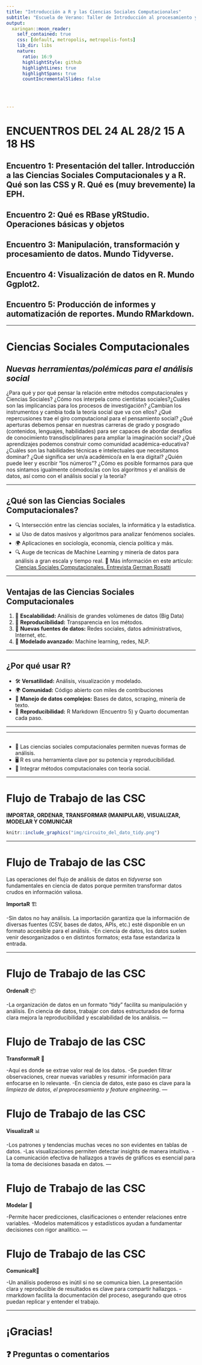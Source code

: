 ```yaml
---
title: "Introducción a R y las Ciencias Sociales Computacionales"
subtitle: "Escuela de Verano: Taller de Introducción al procesamiento y análisis de datos sobre mercado de trabajo con R - Febrero 2025"
output:
  xaringan::moon_reader:
    self_contained: true
    css: [default, metropolis, metropolis-fonts]
    lib_dir: libs
    nature:
      ratio: 16:9
      highlightStyle: github
      highlightLines: true
      highlightSpans: true
      countIncrementalSlides: false
  

 
   
---
```



# **ENCUENTROS DEL 24 AL 28/2 15 A 18 HS**

## Encuentro 1: Presentación del taller. Introducción a las Ciencias Sociales Computacionales y a R. Qué son las CSS y R. Qué es (muy brevemente) la EPH.
## Encuentro 2: Qué es RBase yRStudio. Operaciones básicas y objetos 
## Encuentro 3: Manipulación, transformación y procesamiento de datos. Mundo Tidyverse.
## Encuentro 4: Visualización de datos en R. Mundo Ggplot2.
## Encuentro 5: Producción de informes y automatización de reportes. Mundo RMarkdown.


---



# **Ciencias Sociales Computacionales**

## *Nuevas herramientas/polémicas para el análisis social*

¿Para qué y por qué pensar la relación entre métodos computacionales y Ciencias Sociales? ¿Cómo nos interpela como cientistas sociales?¿Cuáles son las implicancias para los procesos de investigación? ¿Cambian los instrumentos y cambia toda la teoría social que va con ellos? ¿Qué repercusiones trae el giro computacional para el pensamiento social? ¿Qué aperturas debemos
pensar en nuestras carreras de grado y posgrado (contenidos, lenguajes, habilidades) para ser
capaces de abordar desafíos de conocimiento transdisciplinares para ampliar la imaginación
social? ¿Qué aprendizajes podemos construir como comunidad académica-educativa?  ¿Cuáles
son las habilidades técnicas e intelectuales que necesitamos dominar? ¿Qué significa ser un/a
académico/a en la era digital? ¿Quién puede leer y escribir “los números”? ¿Cómo es posible formarnos para que nos sintamos igualmente cómodos/as con los algoritmos y el análisis de datos, así como con el análisis social y la teoría? 


---

## **¿Qué son las Ciencias Sociales Computacionales?**

- 🔍 Intersección entre las ciencias sociales, la informática y la estadística.
- 📊 Uso de datos masivos y algoritmos para analizar fenómenos sociales.
- 🌍 Aplicaciones en sociología, economía, ciencia política y más.
- 🔍 Auge de tecnicas de Machine Learning y minería de datos para análisis a gran escala y tiempo real.
📖 Más información en este artículo: [Ciencias Sociales Computacionales. Entrevista German Rosatti](https://www.reviise.unsj.edu.ar/index.php/tramassociales/article/view/1260)

---

## **Ventajas de las Ciencias Sociales Computacionales**

1. 🚀 **Escalabilidad:** Análisis de grandes volúmenes de datos (Big Data)
2. 📝 **Reproducibilidad:** Transparencia en los métodos.
3. 📡 **Nuevas fuentes de datos:** Redes sociales, datos administrativos, Internet, etc. 
4. 🤖 **Modelado avanzado:** Machine learning, redes, NLP.

---

## **¿Por qué usar R?**

- 🛠 **Versatilidad:** Análisis, visualización y modelado.
- 🌍 **Comunidad:** Código abierto con miles de contribuciones
- 💾 **Manejo de datos complejos:** Bases de datos, scraping, minería de texto.
- 📄 **Reproducibilidad:** R Markdown (Encuentro 5) y Quarto documentan cada paso.

---


---

## 

- 🌟 Las ciencias sociales computacionales permiten nuevas formas de análisis.
- 🖥️ R es una herramienta clave por su potencia y reproducibilidad.
- 🔗 Integrar métodos computacionales con teoría social.

---



# Flujo de Trabajo de las CSC

__IMPORTAR, ORDENAR, TRANSFORMAR (MANIPULAR), VISUALIZAR, MODELAR Y COMUNICAR__

```r
knitr::include_graphics("img/circuito_del_dato_tidy.png")
```

---

# Flujo de Trabajo de las CSC
Las operaciones del flujo de análisis de datos en *tidyverse* son fundamentales en ciencia de datos porque permiten transformar datos crudos en información valiosa. 

__ImportaR__ 🏗️

-Sin datos no hay análisis. 
La importación garantiza que la información de diversas fuentes (CSV, bases de datos, APIs, etc.) esté disponible en un formato accesible para el análisis.
-En ciencia de datos, los datos suelen venir desorganizados o en distintos formatos; esta fase estandariza la entrada.

---

# Flujo de Trabajo de las CSC

__OrdenaR__ 📦

-La organización de datos en un formato "tidy" facilita su manipulación y análisis.
En ciencia de datos, trabajar con datos estructurados de forma clara mejora la reproducibilidad y escalabilidad de los análisis.
---

# Flujo de Trabajo de las CSC

__TransformaR__ 🔄

-Aquí es donde se extrae valor real de los datos. 
-Se pueden filtrar observaciones, crear nuevas variables y resumir información para enfocarse en lo relevante.
-En ciencia de datos, este paso es clave para la *limpieza de datos, el preprocesamiento y feature engineering*.
---

# Flujo de Trabajo de las CSC

__VisualizaR__ 📊

-Los patrones y tendencias muchas veces no son evidentes en tablas de datos. 
-Las visualizaciones permiten detectar insights de manera intuitiva.
-La comunicación efectiva de hallazgos a través de gráficos es esencial para la toma de decisiones basada en datos.
---

# Flujo de Trabajo de las CSC

__Modelar__ 🤖

-Permite hacer predicciones, clasificaciones o entender relaciones entre variables.
-Modelos matemáticos y estadísticos ayudan a fundamentar decisiones con rigor analítico.
---

# Flujo de Trabajo de las CSC


__ComunicaR__📝

-Un análisis poderoso es inútil si no se comunica bien. La presentación clara y reproducible de resultados es clave para compartir hallazgos.
-rmarkdown facilita la documentación del proceso, asegurando que otros puedan replicar y entender el trabajo.

---

# **¡Gracias!**

## ❓ Preguntas o comentarios
